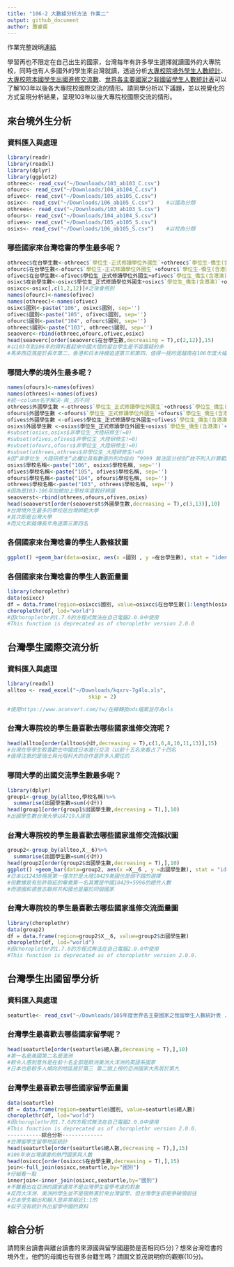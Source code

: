 ```yaml
---
title: "106-2 大數據分析方法 作業二"
output: github_document
author: 蕭睿甫
---
```


作業完整說明[連結](https://docs.google.com/document/d/1aLGSsGXhgOVgwzSg9JdaNz2qGPQJSoupDAQownkGf_I/edit?usp=sharing)

學習再也不限定在自己出生的國家，台灣每年有許多學生選擇就讀國外的大專院校，同時也有人多國外的學生來台灣就讀，透過分析[大專校院境外學生人數統計](https://data.gov.tw/dataset/6289)、[大專校院本國學生出國進修交流數](https://data.gov.tw/dataset/24730)、[世界各主要國家之我國留學生人數統計表](https://ws.moe.edu.tw/Download.ashx?u=C099358C81D4876CC7586B178A6BD6D5062C39FB76BDE7EC7685C1A3C0846BCDD2B4F4C2FE907C3E7E96F97D24487065577A728C59D4D9A4ECDFF432EA5A114C8B01E4AFECC637696DE4DAECA03BB417&n=4E402A02CE6F0B6C1B3C7E89FDA1FAD0B5DDFA6F3DA74E2DA06AE927F09433CFBC07A1910C169A1845D8EB78BD7D60D7414F74617F2A6B71DC86D17C9DA3781394EF5794EEA7363C&icon=..csv)可以了解103年以後各大專院校國際交流的情形。請同學分析以下議題，並以視覺化的方式呈現分析結果，呈現103年以後大專院校國際交流的情形。



## 來台境外生分析
### 資料匯入與處理
```r
library(readr)
library(readxl)
library(dplyr)
library(ggplot2) 
othreec<- read_csv("~/Downloads/103_ab103_C.csv")
ofourc<- read_csv("~/Downloads/104_ab104_C.csv")
ofivec<- read_csv("~/Downloads/105_ab105_C.csv")
osixc<- read_csv("~/Downloads/106_ab105_C.csv")    #以國為分類
othrees<- read_csv("~/Downloads/103_ab103_S.csv")
ofours<- read_csv("~/Downloads/104_ab104_S.csv")
ofives<- read_csv("~/Downloads/105_ab105_S.csv")
osixs<- read_csv("~/Downloads/106_ab105_S.csv")    #以校為分類
```

### 哪些國家來台灣唸書的學生最多呢？ 
```r
othreec$在台學生數<-othreec$`學位生-正式修讀學位外國生`+othreec$`學位生-僑生(含港澳)`+othreec$`學位生-正式修讀學位陸生`+othreec$`非學位生-外國交換生`+othreec$`非學位生-外國短期研習及個人選讀`+othreec$`非學位生-大專附設華語文中心學生`+othreec$`非學位生-大陸研修生`+othreec$`非學位生-海青班`+othreec$境外專班
ofourc$在台學生數<-ofourc$`學位生-正式修讀學位外國生`+ofourc$`學位生-僑生(含港澳)`+ofourc$`學位生-正式修讀學位陸生`+ofourc$`非學位生-外國交換生`+ofourc$`非學位生-外國短期研習及個人選讀`+ofourc$`非學位生-大專附設華語文中心學生`+ofourc$`非學位生-大陸研修生`+ofourc$`非學位生-海青班`+ofourc$境外專班
ofivec$在台學生數<-ofivec$學位生_正式修讀學位外國生+ofivec$`學位生_僑生(含港澳)`+ofivec$學位生_正式修讀學位陸生+ofivec$非學位生_外國交換生+ofivec$非學位生_外國短期研習及個人選讀+ofivec$非學位生_大專附設華語文中心學生+ofivec$非學位生_大陸研修生+ofivec$非學位生_海青班+ofivec$境外專班
osixc$在台學生數<-osixc$學位生_正式修讀學位外國生+osixc$`學位生_僑生(含港澳)`+osixc$學位生_正式修讀學位陸生+osixc$非學位生_外國交換生+osixc$非學位生_外國短期研習及個人選讀+osixc$非學位生_大專附設華語文中心學生+osixc$非學位生_大陸研修生+osixc$非學位生_海青班+osixc$境外專班
osixcc<-osixc[,c(1,2,12)]#之後會用到
names(ofourc)<-names(ofivec)
names(othreec)<-names(ofivec)
osixc$國別<-paste("106", osixc$國別, sep='')
ofivec$國別<-paste("105", ofivec$國別, sep='')
ofourc$國別<-paste("104", ofourc$國別, sep='')
othreec$國別<-paste("103", othreec$國別, sep='')
seaoverc<-rbind(othreec,ofourc,ofivec,osixc)
head(seaoverc[order(seaoverc$在台學生數,decreasing = T),c(2,12)],15)
#以103年到106年的資料看起來中國大陸的留台學生是不容置疑的多
#馬來西亞落座於長年第二，香港和日本持續追逐第三和第四，值得一提的是越南在106年度大幅提高了留學的人數
```

### 哪間大學的境外生最多呢？
```r
names(ofours)<-names(ofives)
names(othrees)<-names(ofives)
#統一column名字解決-與＿的不同
othrees$外國學生數 <-othrees$`學位生_正式修讀學位外國生`+othrees$`學位生_僑生(含港澳)`+othrees$`學位生_正式修讀學位陸生`+othrees$`非學位生_外國交換生`+othrees$`非學位生_外國短期研習及個人選讀`+othrees$`非學位生_大專附設華語文中心學生`+othrees$`非學位生_海青班`+othrees$境外專班
ofours$外國學生數 <-ofours$`學位生_正式修讀學位外國生`+ofours$`學位生_僑生(含港澳)`+ofours$`學位生_正式修讀學位陸生`+ofours$`非學位生_外國交換生`+ofours$`非學位生_外國短期研習及個人選讀`+ofours$`非學位生_大專附設華語文中心學生`+ofours$`非學位生_海青班`+ofours$境外專班
ofives$外國學生數 <-ofives$學位生_正式修讀學位外國生+ofives$`學位生_僑生(含港澳)`+ofives$學位生_正式修讀學位陸生+ofives$非學位生_外國交換生+ofives$非學位生_外國短期研習及個人選讀+ofives$非學位生_大專附設華語文中心學生+ofives$非學位生_海青班+ofives$境外專班
osixs$外國學生數 <-osixs$學位生_正式修讀學位外國生+osixs$`學位生_僑生(含港澳)`+osixs$學位生_正式修讀學位陸生+osixs$非學位生_外國交換生+osixs$非學位生_外國短期研習及個人選讀+osixs$非學位生_大專附設華語文中心學生+osixs$非學位生_海青班+osixs$境外專班
#subset(osixs,osixs$非學位生_大陸研修生!=0)
#subset(ofives,ofives$非學位生_大陸研修生!=0)
#subset(ofours,ofours$非學位生_大陸研修生!=0)
#subset(othrees,othrees$非學位生_大陸研修生!=0)
#因“非學位生_大陸研修生”此欄位具有數值的列均指向 “9999 無法區分校別”故不列入計算範圍
osixs$學校名稱<-paste("106", osixs$學校名稱, sep='')
ofives$學校名稱<-paste("105", ofives$學校名稱, sep='')
ofours$學校名稱<-paste("104", ofours$學校名稱, sep='')
othrees$學校名稱<-paste("103", othrees$學校名稱, sep='')
#因為是103-106年加總加上學校年度較好辨識
seaoverst<-rbind(othrees,ofours,ofives,osixs)
head(seaoverst[order(seaoverst$外國學生數,decreasing = T),c(3,13)],10)
#台灣境外生最多的學校是台灣師範大學
#其次即是台灣大學
#而文化和銘傳長年角逐第三第四名
```

### 各個國家來台灣唸書的學生人數條狀圖
```r
ggplot() +geom_bar(data=osixc, aes(x =國別 , y =在台學生數), stat = "identity")

```

### 各個國家來台灣唸書的學生人數面量圖
```r
library(choroplethr)
data(osixcc)
df = data.frame(region=osixcc$國別, value=osixcc$在台學生數(1:length(osixcc)))
choroplethr(df, lod="world")
#因choroplethr的1.7.0的方程式無法在自己電腦2.0.0中使用
#This function is deprecated as of choroplethr version 2.0.0
```

## 台灣學生國際交流分析

### 資料匯入與處理
```r
library(readxl)
alltoo <- read_excel("~/Downloads/kqxrv-7g4lo.xls", 
                          skip = 2)

#使用https://www.aconvert.com/tw/在線轉換ods檔案並存為xls
```

### 台灣大專院校的學生最喜歡去哪些國家進修交流呢？
```r
head(alltoo[order(alltoo$小計,decreasing = T),c(1,6,8,10,11,13)],15)
#台灣在學學生較喜歡去中國或日本進行交流（以前十五名來看占了十四名
#值得注意的是瑞士與元培科大的合作是許多人嚮往的
```

### 哪間大學的出國交流學生數最多呢？
```r
library(dplyr)
group1<-group_by(alltoo,學校名稱)%>%
  summarise(出國學生數=sum(小計))
head(group1[order(group1$出國學生數,decreasing = T),],10)
#出國學生數台灣大學以4719人居首
```

### 台灣大專院校的學生最喜歡去哪些國家進修交流條狀圖
```r
group2<-group_by(alltoo,X__6)%>%
  summarise(出國學生數=sum(小計))
head(group2[order(group2$出國學生數,decreasing = T),],10)
ggplot() +geom_bar(data=group2, aes(x =X__6 , y =出國學生數), stat = "identity")
#日本以12430穩居第一僅次於是大陸10429美國也是個不錯的選擇
#但數據是有些許瑕疵的畢竟第一名其實是中國10429+5996的總共人數
#而德國和德意志聯邦共和國也是屬於同個國家
```

### 台灣大專院校的學生最喜歡去哪些國家進修交流面量圖
```r
library(choroplethr)
data(group2)
df = data.frame(region=group2$X__6, value=group2$出國學生數)
choroplethr(df, lod="world")
#因choroplethr的1.7.0的方程式無法在自己電腦2.0.0中使用
#This function is deprecated as of choroplethr version 2.0.0.
```

## 台灣學生出國留學分析

### 資料匯入與處理
```r
seaturtle<- read_csv("~/Downloads/105年度世界各主要國家之我留學生人數統計表 .csv")
```

### 台灣學生最喜歡去哪些國家留學呢？
```r
head(seaturtle[order(seaturtle$總人數,decreasing = T),],10)
#第一名是美國第二名是澳洲
#較令人感到意外是在前十名全部是歐洲美洲大洋洲的英語系國家
#日本也是較多人傾向的地區居於第三 第二個上榜的亞洲國家大馬居於第九
```

### 台灣學生最喜歡去哪些國家留學面量圖
```r
data(seaturtle)
df = data.frame(region=seaturtle$國別, value=seaturtle$總人數)
choroplethr(df, lod="world")
#因choroplethr的1.7.0的方程式無法在自己電腦2.0.0中使用
#This function is deprecated as of choroplethr version 2.0.0.
-----------綜合分析-------------
#台灣留學生留學地區統計
head(seaturtle[order(seaturtle$總人數,decreasing = T),],15)
#106年來台灣讀書的熱門國家與人數
head(osixcc[order(osixcc$在台學生數,decreasing = T),],15)
join<-full_join(osixcc,seaturtle,by="國別")
#仔細看一點
innerjoin<-inner_join(osixcc,seaturtle,by="國別")
#不難看出在亞洲的國家通常不是台灣學生留學考慮的對象
#反而大洋洲、美洲的學生並不是很熱衷於來台灣留學，但台灣學生卻是爭破頭前往
#日本學生輸出和輸入是非常相近1:1的
#似乎沒有統計外出留學中國的資料
```

## 綜合分析

請問來台讀書與離台讀書的來源國與留學國趨勢是否相同(5分)？想來台灣唸書的境外生，他們的母國也有很多台籍生嗎？請圖文並茂說明你的觀察(10分)。


